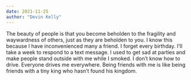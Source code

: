 ```yaml
---
date: 2021-11-25
author: "Devin Kelly"
---
```


The beauty of people is that you become beholden to the fragility and waywardness of others, just as they are beholden to you. I know this because I have inconvenienced many a friend. I forget every birthday. I’ll take a week to respond to a text message. I used to get sad at parties and make people stand outside with me while I smoked. I don’t know how to drive. Everyone drives me everywhere. Being friends with me is like being friends with a tiny king who hasn’t found his kingdom.
